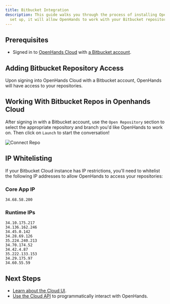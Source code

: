 ```yaml
---
title: Bitbucket Integration
description: This guide walks you through the process of installing OpenHands Cloud for your Bitbucket repositories. Once
  set up, it will allow OpenHands to work with your Bitbucket repository.
---
```


## Prerequisites

- Signed in to [OpenHands Cloud](https://app.all-hands.dev) with [a Bitbucket account](/openhands/usage/cloud/openhands-cloud).

## Adding Bitbucket Repository Access

Upon signing into OpenHands Cloud with a Bitbucket account, OpenHands will have access to your repositories.

## Working With Bitbucket Repos in Openhands Cloud

After signing in with a Bitbucket account, use the `Open Repository` section to select the appropriate repository and
branch you'd like OpenHands to work on. Then click on `Launch` to start the conversation!

![Connect Repo](/openhands/static/img/connect-repo.png)

## IP Whitelisting

If your Bitbucket Cloud instance has IP restrictions, you'll need to whitelist the following IP addresses to allow
OpenHands to access your repositories:

### Core App IP
```
34.68.58.200
```

### Runtime IPs
```
34.10.175.217
34.136.162.246
34.45.0.142
34.28.69.126
35.224.240.213
34.70.174.52
34.42.4.87
35.222.133.153
34.29.175.97
34.60.55.59
```

## Next Steps

- [Learn about the Cloud UI](/openhands/usage/cloud/cloud-ui).
- [Use the Cloud API](/openhands/usage/cloud/cloud-api) to programmatically interact with OpenHands.
